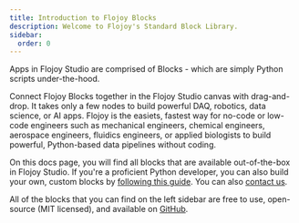```yaml
---
title: Introduction to Flojoy Blocks
description: Welcome to Flojoy's Standard Block Library.
sidebar:
  order: 0
---
```


Apps in Flojoy Studio are comprised of Blocks - which are simply Python scripts under-the-hood.

Connect Flojoy Blocks together in the Flojoy Studio canvas with drag-and-drop.
It takes only a few nodes to build powerful DAQ, robotics, data science, or AI apps.
Flojoy is the easiets, fastest way for no-code or low-code engineers such as
mechanical engineers, chemical engineers, aerospace engineers, fluidics engineers,
or applied biologists to build powerful, Python-based data pipelines without coding.

On this docs page, you will find all blocks that are available out-of-the-box in Flojoy Studio.
If you're a proficient Python developer, you can also build your own, custom blocks
by [following this guide](/contribution/blocks/custom-flojoy-block/). You can also [contact us](https://www.flojoy.ai/professional-services).

All of the blocks that you can find on the left sidebar are free to use,
open-source (MIT licensed), and available on [GitHub](https://github.com/flojoy-ai/blocks/).
